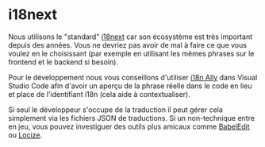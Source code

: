 # i18next

Nous utilisons le "standard" [i18next](https://www.i18next.com/) car son écosystème est très important depuis des années. Vous ne devriez pas avoir de mal à faire ce que vous voulez en le choisissant (par exemple en utilisant les mêmes phrases sur le frontend et le backend si besoin).

Pour le développement nous vous conseillons d'utiliser [i18n Ally](https://marketplace.visualstudio.com/items?itemName=Lokalise.i18n-ally) dans Visual Studio Code afin d'avoir un aperçu de la phrase réelle dans le code en lieu et place de l'identifiant i18n (cela aide à contextualiser).

Si seul le développeur s'occupe de la traduction il peut gérer cela simplement via les fichiers JSON de traductions. Si un non-technique entre en jeu, vous pouvez investiguer des outils plus amicaux comme [BabelEdit](https://www.codeandweb.com/babeledit) ou [Locize](https://locize.com/).
